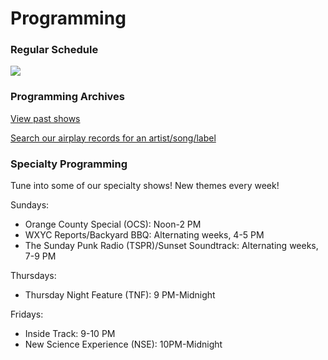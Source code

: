 
# Programming

### Regular Schedule

![](/uploads/IMG_5715.jpg)

### Programming Archives

[View past shows](http://wxyc.info/playlists/radioWeek "View Past Shows")

[Search our airplay records for an artist/song/label](http://wxyc.info/playlists/searchPlaylists)

### Specialty Programming

Tune into some of our specialty shows! New themes every week!

Sundays:

* Orange County Special (OCS): Noon-2 PM
* WXYC Reports/Backyard BBQ: Alternating weeks, 4-5 PM
* The Sunday Punk Radio (TSPR)/Sunset Soundtrack: Alternating weeks, 7-9 PM

Thursdays:

* Thursday Night Feature (TNF): 9 PM-Midnight

Fridays:

* Inside Track: 9-10 PM
* New Science Experience (NSE): 10PM-Midnight
